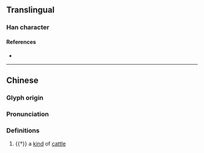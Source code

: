 {{character info/new}}
==Translingual==

===Han character===
{{Han char|rn=93|rad=牛|as=09|sn=13|four=26534|canj=HQBUK|ids=⿰牜狊}}

====References====
* {{Han ref|kx=0703.040|dkj=20093|dj=1116.040|hdz=31815.110|uh=7291|ud=29329|bh=DEA7|bd=56999}}

----
==Chinese==
{{zh-forms}}

===Glyph origin===
{{Han etym}}

===Pronunciation===
{{zh-pron
|m=jú
|mc=y
|oc=y
|ma=
|cat=n
}}

===Definitions===
{{zh-hanzi}}

# {{†}} a [[kind]] of [[cattle]]